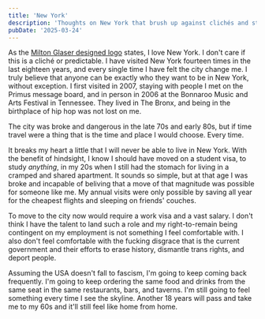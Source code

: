 ```yaml
---
title: 'New York'
description: 'Thoughts on New York that brush up against clichés and stereotypes'
pubDate: '2025-03-24'
---
```


As the [Milton Glaser designed logo](https://www.miltonglaser.com/the-work/81/new-york-state-i-love-ny-campaign/) states, I love New York. I don't care if this is a cliché or predictable. I have visited New York fourteen times in the last eighteen years, and every single time I have felt the city change me. I truly believe that anyone can be exactly who they want to be in New York, without exception. I first visited in 2007, staying with people I met on the Primus message board, and in person in 2006 at the Bonnaroo Music and Arts Festival in Tennessee. They lived in The Bronx, and being in the birthplace of hip hop was not lost on me.

The city was broke and dangerous in the late 70s and early 80s, but if time travel were a thing that is the time and place I would choose. Every time.

It breaks my heart a little that I will never be able to live in New York. With the benefit of hindsight, I know I should have moved on a student visa, to study _anything_, in my 20s when I still had the stomach for living in a cramped and shared apartment. It sounds so simple, but at that age I was broke and incapable of beliving that a move of that magnitude was possible for someone like me. My annual visits were only possible by saving all year for the cheapest flights and sleeping on friends' couches.

To move to the city now would require a work visa and a vast salary. I don't think I have the talent to land such a role and my right-to-remain being contingent on my employment is not something I feel comfortable with. I also don't feel comfortable with the fucking disgrace that is the current government and their efforts to erase history, dismantle trans rights, and deport people.

Assuming the USA doesn't fall to fascism, I'm going to keep coming back frequently. I'm going to keep ordering the same food and drinks from the same seat in the same restaurants, bars, and taverns. I'm still going to feel something every time I see the skyline. Another 18 years will pass and take me to my 60s and it'll still feel like home from home.
